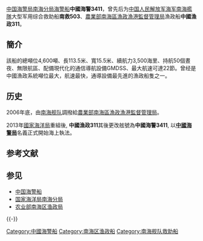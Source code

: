 [[中国海警局|中国海警局]][[国家海洋局南海分局|南海分局]][[中国海警船|海警船]]'''中國海警3411'''，曾先后为[[中国人民解放军海军|中国人民解放军海军]][[南海艦隊|南海艦隊]]大型军用综合救助船'''南救503'''、[[農業部南海區漁政漁港監督管理局|農業部南海區漁政漁港監督管理局]]漁政船'''中國漁政311'''。

== 簡介 ==
該船的總噸位4,600噸、長113.5米、寬15.5米、續航力3,500海里、持航50個晝夜、無限航區、配備現代化的通信導航設備GMDSS、最大航速可達22節。曾经是中國漁政系統噸位最大，航速最快，通導設備最先進的漁政船隻之一。

== 历史 ==
2006年底，由[[南海舰队|南海舰队]]調撥給[[農業部南海區漁政漁港監督管理局|農業部南海區漁政漁港監督管理局]]。

2013年[[國家海洋局|國家海洋局]]重組後, '''中國漁政311'''其後更改舷號為'''中國海警3411''', 以'''[[中國海警局|中國海警局]]'''名義正式開始海上執法。

== 参考文献 ==
{{Reflist}}

== 参见 ==
{{Portal box|中华人民共和国|警察与执法}}
* [[中国海警船|中国海警船]]
* [[国家海洋局南海分局|国家海洋局南海分局]]
* [[农业部南海区渔政局|农业部南海区渔政局]]

{{-}}
{{中国海警}}
{{中国渔政}}

[[Category:中國海警船|Category:中國海警船]]
[[Category:南海区渔政船|Category:南海区渔政船]]
[[Category:南海舰队救助船|Category:南海舰队救助船]]